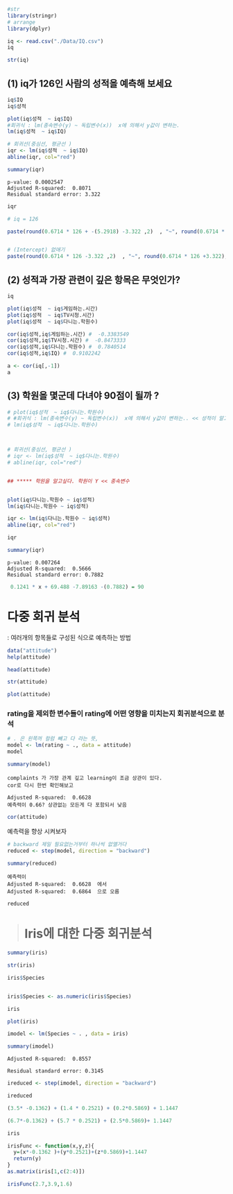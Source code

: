 ```r
#str
library(stringr)
# arrange
library(dplyr)
```

```r
iq <- read.csv("./Data/IQ.csv")
iq
```

```r
str(iq)
```

## (1) iq가 126인 사람의 성적을 예측해 보세요

```r
iq$IQ 
iq$성적
```

```r

plot(iq$성적  ~ iq$IQ)
#회귀식 : lm(종속변수(y) ~ 독립변수(x))  x에 의해서 y값이 변하는.
lm(iq$성적  ~ iq$IQ)

# 회귀선(중심선, 평균선 )
iqr <- lm(iq$성적  ~ iq$IQ)
abline(iqr, col="red")
```

```r
summary(iqr)
```

    p-value: 0.0002547
    Adjusted R-squared:  0.8071 
    Residual standard error: 3.322

```r
iqr
```

```r
# iq = 126

paste(round(0.6714 * 126 + -(5.2918) -3.322 ,2)  , "~", round(0.6714 * 126 + -(5.2918) +3.322),2)


# (Intercept) 없애기 
paste(round(0.6714 * 126 -3.322 ,2)  , "~", round(0.6714 * 126 +3.322),2)


```

## (2) 성적과 가장 관련이 깊은 항목은 무엇인가?

```r
iq
```

```r
plot(iq$성적  ~ iq$게임하는.시간)
plot(iq$성적  ~ iq$TV시청.시간)
plot(iq$성적  ~ iq$다니는.학원수)

cor(iq$성적,iq$게임하는.시간) #  -0.3383549
cor(iq$성적,iq$TV시청.시간) #  -0.8473333
cor(iq$성적,iq$다니는.학원수) #  0.7840514
cor(iq$성적,iq$IQ) #  0.9102242

```

```r
a <- cor(iq[,-1])
a
```

## (3) 학원을 몇군데 다녀야 90점이 될까 ?

```r
# plot(iq$성적  ~ iq$다니는.학원수)
# #회귀식 : lm(종속변수(y) ~ 독립변수(x))  x에 의해서 y값이 변하는.. << 성적이 알고 싶다 
# lm(iq$성적  ~ iq$다니는.학원수)



# 회귀선(중심선, 평균선 )
# iqr <- lm(iq$성적  ~ iq$다니는.학원수)
# abline(iqr, col="red")


## ***** 학원을 알고싶다. 학원이 Y << 종속변수 


plot(iq$다니는.학원수 ~ iq$성적)
lm(iq$다니는.학원수 ~ iq$성적)

iqr <- lm(iq$다니는.학원수 ~ iq$성적)
abline(iqr, col="red")
```

```r
iqr
```

```r
summary(iqr)
```

    p-value: 0.007264
    Adjusted R-squared:  0.5666 
    Residual standard error: 0.7882

```r
 0.1241 * x + 69.488 -7.89163 -(0.7882) = 90

```

# 다중 회귀 분석

: 여러개의 항목들로 구성된 식으로 예측하는 방법

```r
data("attitude")
help(attitude)
```

```r
head(attitude)
```

```r
str(attitude)
```

```r
plot(attitude)
```

### rating을 제외한 변수들이 rating에 어떤 영향을 미치는지 회귀분석으로 분석

```r
# . 은 왼쪽꺼 컬럼 빼고 다 라는 뜻, 
model <- lm(rating ~ ., data = attitude)
model

```

```r
summary(model)
```

    complaints 가 가장 관계 깊고 learning이 조금 상관이 있다.
    cor로 다시 한번 확인해보고 

    Adjusted R-squared:  0.6628 
    예측력이 0.66? 상관없는 모든게 다 포함되서 낮음

```r
cor(attitude)
```

예측력을 향상 시켜보자

```r
# backward 제일 필요없는거부터 하나씩 없앨거다 
reduced <- step(model, direction = "backward")
```

```r
summary(reduced) 
```

    예측력이
    Adjusted R-squared:  0.6628  에서 
    Adjusted R-squared:  0.6864  으로 오름  

```r
reduced
```

> # Iris에 대한 다중 회귀분석

```r
summary(iris)
```

```r
str(iris)
```

```r
iris$Species


iris$Species <- as.numeric(iris$Species)

iris
```

```r
plot(iris)
```

```r
imodel <- lm(Species ~ . , data = iris)

```

```r
summary(imodel)
```

    Adjusted R-squared:  0.8557 

    Residual standard error: 0.3145

```r

ireduced <- step(imodel, direction = "backward")
```

```r
ireduced
```

```r
(3.5* -0.1362) + (1.4 * 0.2521) + (0.2*0.5869) + 1.1447   

(6.7*-0.1362) + (5.7 * 0.2521) + (2.5*0.5869)+ 1.1447   
```

```r
iris
```

```r
irisFunc <- function(x,y,z){
  y=(x*-0.1362 )+(y*0.2521)+(z*0.5869)+1.1447
  return(y)
}
as.matrix(iris[1,c(2:4)])
```

```r
irisFunc(2.7,3.9,1.6)
```
